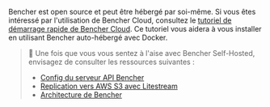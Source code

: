 Bencher est open source et peut être hébergé par soi-même.
Si vous êtes intéressé par l'utilisation de Bencher Cloud, consultez le [tutoriel de démarrage rapide de Bencher Cloud](/docs/fr/tutorial/quick-start/).
Ce tutoriel vous aidera à vous installer en utilisant Bencher auto-hébergé avec Docker.

> 🐰 Une fois que vous vous sentez à l'aise avec Bencher Self-Hosted, envisagez de consulter les ressources suivantes :
> - [Config du serveur API Bencher](/docs/fr/reference/server-config/)
> - [Replication vers AWS S3 avec Litestream](https://litestream.io/guides/s3/)
> - [Architecture de Bencher](/docs/fr/reference/architecture/)
